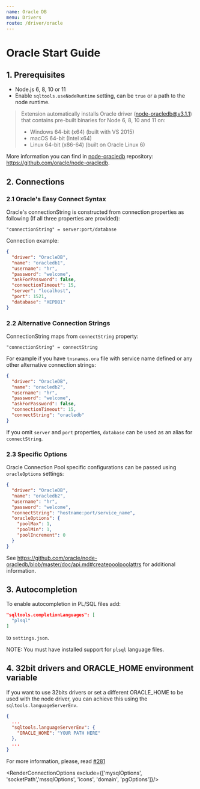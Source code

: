 ```yaml
---
name: Oracle DB
menu: Drivers
route: /driver/oracle
---
```



# Oracle Start Guide

## 1. Prerequisites

- Node.js 6, 8, 10 or 11
- Enable `sqltools.useNodeRuntime` setting, can be `true` or a path to the node runtime.

> Extension automatically installs Oracle driver (node-oracledb@v3.1.1) that contains pre-built binaries for Node 6, 8, 10 and 11 on:
> - Windows 64-bit (x64) (built with VS 2015)
> - macOS 64-bit (Intel x64)
> - Linux 64-bit (x86-64) (built on Oracle Linux 6)

More information you can find in [node-oracledb](https://github.com/oracle/node-oracledb) repository: https://github.com/oracle/node-oracledb.

## 2. Connections

### 2.1 Oracle's Easy Connect Syntax

Oracle's connectionString is constructed from connection properties as following (If all three properties are provided):

```
"connectionString" = server:port/database
```

Connection example:
```json
{
  "driver": "OracleDB",
  "name": "oracledb1",
  "username": "hr",
  "password": "welcome",
  "askForPassword": false,
  "connectionTimeout": 15,
  "server": "localhost",
  "port": 1521,
  "database": "XEPDB1"
}
```

### 2.2 Alternative Connection Strings

ConnectionString maps from `connectString` property:

```
"connectionString" = connectString
```

For example if you have `tnsnames.ora` file with service name defined or any other alternative connection strings:

```json
{
  "driver": "OracleDB",
  "name": "oracledb2",
  "username": "hr",
  "password": "welcome",
  "askForPassword": false,
  "connectionTimeout": 15,
  "connectString": "oracledb"
}
```

If you omit `server` and `port` properties, `database` can be used as an alias for `connectString`.

### 2.3 Specific Options

Oracle Connection Pool specific configurations can be passed using `oracleOptions` settings:

```json
{
  "driver": "OracleDB",
  "name": "oracledb2",
  "username": "hr",
  "password": "welcome",
  "connectString": "hostname:port/service_name",
  "oracleOptions": {
    "poolMax": 1,
    "poolMin": 1,
    "poolIncrement": 0
  }
}
```

See https://github.com/oracle/node-oracledb/blob/master/doc/api.md#createpoolpoolattrs for additional information.

## 3. Autocompletion

To enable autocompletion in PL/SQL files add:
```json
"sqltools.completionLanguages": [
  "plsql"
]
```
to `settings.json`.

NOTE: You must have installed support for `plsql` language files.


## 4. 32bit drivers and ORACLE_HOME environment variable

If you want to use 32bits drivers or set a different ORACLE_HOME to be used with the node driver, you can achieve this using the `sqltools.languageServerEnv`.


```json
{
  ...
  "sqltools.languageServerEnv": {
    "ORACLE_HOME": "YOUR PATH HERE"
  },
  ...
}
```

For more information, please, read [#281](https://github.com/mtxr/vscode-sqltools/issues/281)

<RenderConnectionOptions exclude={['mysqlOptions', 'socketPath','mssqlOptions', 'icons', 'domain', 'pgOptions']}/>